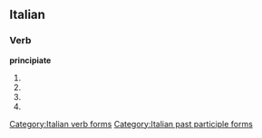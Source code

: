 ==Italian==

===Verb===
'''principiate'''

# {{form of|[[second-person|Second-person]] [[plural]] [[present tense]]|[[principiare#Italian|principiare]]|lang=Italian}}
# {{form of|Second-person plural [[imperative]]|principiare#Italian|principiare|lang=Italian}}
# {{form of|Second-person plural [[present subjunctive]]|[[principiare#Italian|principiare]]|lang=Italian}}
# {{form of|[[feminine|Feminine]] plural|[[principiato]]}}

[[Category:Italian verb forms]]
[[Category:Italian past participle forms]]